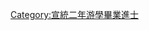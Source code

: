 {{Navbox
|name = 宣統二年游學畢業進士
|title = [[宣統二年遊學及北洋大學堂畢業進士列表|宣統二年（1910年）游學畢業進士]]
|titlestyle = background-color:#FFD700;
|image =
|style = width:100%;text-align:center; 
|groupstyle = text-align:center; background-color:#FFD700;
|liststyle = 
|state = {{{state<includeonly>|collapsed</includeonly>}}}

|group1 = 四月己卯<br>驗看學部考驗遊學畢業生<br>共1名
|list1 = 工科進士：[[吳匡時]]
|group2 = 九月壬寅<br>驗看學部考驗遊學畢業生<br>共59名
|list2 = 法政科進士：[[吳乃琛]] - [[刁作謙]] - [[羅忠詒]] - [[朱公釗]] - [[劉冕執]] - [[席聘臣]] - [[沈覲扆]] - [[张君劢|張嘉森]] - [[江古懷]] - [[周启濂]]<br>文科進士：[[林葆恆]]<br>[[醫科出身 (清朝)|醫科進士]]：[[劉慶綬]] - [[方擎|方　擎]] - [[張修敏]] - [[薛宜琪]] - [[沈王楨]]<br>格致科進士：[[俞同奎]] - [[何育杰]] - [[盧公輔]]<br>農科進士：[[葉可樑]] - [[汪果|汪　果]] - [[陳訓昶]] - [[凌春鴻]] - [[崔潮|崔　潮]] - [[劉先䳲]] - [[梁賚奎]]<br>工科進士：[[張景光]] - [[嚴恩棫]] - [[朱葆勤]] - [[孫多鈺]] - [[諸翔|諸　翔]] - [[趙世瑄]] - [[鍾偉 (工科進士)|鍾　偉]] - [[林天民]] - [[董如奉]] - [[黃曾銘]] - [[謝培筠]] - [[朱天奎]] - [[高勝儒]] - [[廖炎|廖　炎]] - [[黃瀛元]] - [[季新益]] - [[屠密|屠　密]] - [[胡驤|胡　驤]] - [[王蔚文]] - [[方時簡]] - [[韓楷|韓　楷]] - [[孫昌潤]] - [[韓振華 (清朝進士)|韓振華]] - [[楊壽桐]] - [[薛楷|薛　楷]] - [[劉國珍]] - [[羅聽餘]] - [[唐在賢]] - [[趙建熙]] - [[彭炳|彭　炳]]<br>商科進士：[[楊德森 (宣統進士)|楊德森]] - [[吴鼎昌]] - [[劉崇侃]]
|group3 = 十一月己酉引見<br>北洋大學堂畢業生<br>共12名
|list3 = 進士出身：[[馮熙敏]] - [[王正黼]] - [[王鈞豪]] - [[朱行中]] - [[王瓚 (宣統進士)|王　瓚]] - [[徐岳生]] - [[盧芳年]] - [[蕭家麟]] - [[黃保傳]] - [[程良模]] - [[馮譽臻]] - [[葉德言]]
|group4 = 十二月辛巳<br>驗看學部考驗遊學畢業生<br>共1名
|list4 = 工科進士：[[陳祖良]]
|belowstyle = text-align: center; background-color:#FFD700;
|below='''前一榜：[[Template:宣統元年游學畢業進士|宣統元年游學畢業進士]]　'''·'''　後一榜：[[Template:宣統三年游學畢業進士|宣統三年游學畢業進士]]'''
}}<noinclude>{{DEFAULTSORT:*}}</noinclude>
[[Category:宣統二年游學畢業進士]]
